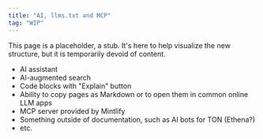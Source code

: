 ```yaml
---
title: "AI, llms.txt and MCP"
tag: "WIP"
---
```


This page is a placeholder, a stub. It's here to help visualize the new structure, but it is temporarily devoid of content.

- AI assistant
- AI-augmented search
- Code blocks with "Explain" button
- Ability to copy pages as Markdown or to open them in common online LLM apps
- MCP server provided by Mintlify
- Something outside of documentation, such as AI bots for TON (Ethena?)
- etc.
